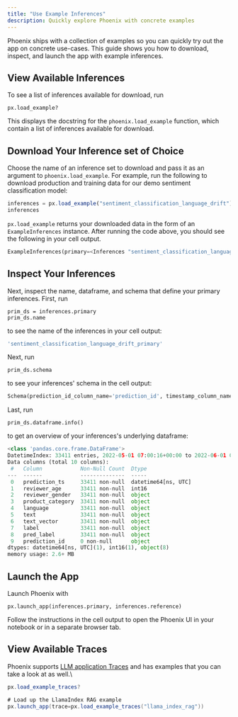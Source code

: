```yaml
---
title: "Use Example Inferences"
description: Quickly explore Phoenix with concrete examples
---
```


Phoenix ships with a collection of examples so you can quickly try out the app on concrete use-cases. This guide shows you how to download, inspect, and launch the app with example inferences.

## View Available Inferences

To see a list of inferences available for download, run

```
px.load_example?
```

This displays the docstring for the `phoenix.load_example` function, which contain a list of inferences available for download.

## Download Your Inference set of Choice

Choose the name of an inference set to download and pass it as an argument to `phoenix.load_example`. For example, run the following to download production and training data for our demo sentiment classification model:

```javascript
inferences = px.load_example("sentiment_classification_language_drift")
inferences
```

`px.load_example` returns your downloaded data in the form of an `ExampleInferences` instance. After running the code above, you should see the following in your cell output.

```python
ExampleInferences(primary=<Inferences "sentiment_classification_language_drift_primary">, reference=<Inferences "sentiment_classification_language_drift_reference">)
```

## Inspect Your Inferences

Next, inspect the name, dataframe, and schema that define your primary inferences. First, run

```
prim_ds = inferences.primary
prim_ds.name
```

to see the name of the inferences in your cell output:

```javascript
'sentiment_classification_language_drift_primary'
```

Next, run

```
prim_ds.schema
```

to see your inferences' schema in the cell output:

```python
Schema(prediction_id_column_name='prediction_id', timestamp_column_name='prediction_ts', feature_column_names=['reviewer_age', 'reviewer_gender', 'product_category', 'language'], tag_column_names=None, prediction_label_column_name='pred_label', prediction_score_column_name=None, actual_label_column_name='label', actual_score_column_name=None, embedding_feature_column_names={'text_embedding': EmbeddingColumnNames(vector_column_name='text_vector', raw_data_column_name='text', link_to_data_column_name=None)}, excluded_column_names=None)
```

Last, run

```
prim_ds.dataframe.info()
```

to get an overview of your inferences's underlying dataframe:

```python
<class 'pandas.core.frame.DataFrame'>
DatetimeIndex: 33411 entries, 2022-05-01 07:00:16+00:00 to 2022-06-01 07:00:16+00:00
Data columns (total 10 columns):
 #   Column            Non-Null Count  Dtype
---  ------            --------------  -----
 0   prediction_ts     33411 non-null  datetime64[ns, UTC]
 1   reviewer_age      33411 non-null  int16
 2   reviewer_gender   33411 non-null  object
 3   product_category  33411 non-null  object
 4   language          33411 non-null  object
 5   text              33411 non-null  object
 6   text_vector       33411 non-null  object
 7   label             33411 non-null  object
 8   pred_label        33411 non-null  object
 9   prediction_id     0 non-null      object
dtypes: datetime64[ns, UTC](1), int16(1), object(8)
memory usage: 2.6+ MB
```

## Launch the App

Launch Phoenix with

```
px.launch_app(inferences.primary, inferences.reference)
```

Follow the instructions in the cell output to open the Phoenix UI in your notebook or in a separate browser tab.

## View Available Traces

Phoenix supports [LLM application Traces](/phoenix/tracing/llm-traces) and has examples that you can take a look at as well.\\

```csharp
px.load_example_traces?

# Load up the LlamaIndex RAG example
px.launch_app(trace=px.load_example_traces("llama_index_rag"))
```



